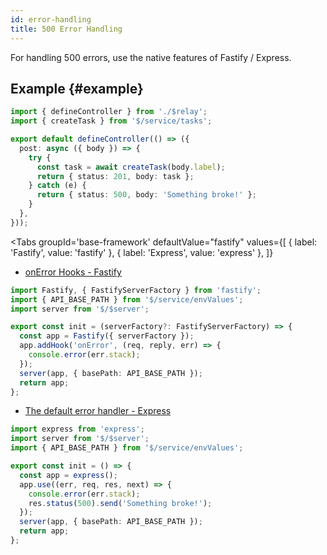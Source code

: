 ```yaml
---
id: error-handling
title: 500 Error Handling
---
```



For handling 500 errors, use the native features of Fastify / Express.

## Example {#example}

```ts title="$/api/tasks/controller.ts"
import { defineController } from './$relay';
import { createTask } from '$/service/tasks';

export default defineController(() => ({
  post: async ({ body }) => {
    try {
      const task = await createTask(body.label);
      return { status: 201, body: task };
    } catch (e) {
      return { status: 500, body: 'Something broke!' };
    }
  },
}));
```

<Tabs
  groupId='base-framework'
  defaultValue="fastify"
  values={[
    { label: 'Fastify', value: 'fastify' },
    { label: 'Express', value: 'express' },
  ]}
>
<TabItem value="fastify">

- [onError Hooks - Fastify](https://www.fastify.io/docs/latest/Reference/Hooks/#onerror)

```ts title="$/service/app.ts"
import Fastify, { FastifyServerFactory } from 'fastify';
import { API_BASE_PATH } from '$/service/envValues';
import server from '$/$server';

export const init = (serverFactory?: FastifyServerFactory) => {
  const app = Fastify({ serverFactory });
  app.addHook('onError', (req, reply, err) => {
    console.error(err.stack);
  });
  server(app, { basePath: API_BASE_PATH });
  return app;
};
```

</TabItem>
<TabItem value="express">

- [The default error handler - Express](https://expressjs.com/en/guide/error-handling.html#the-default-error-handler)

```ts title="$/service/app.ts"
import express from 'express';
import server from '$/$server';
import { API_BASE_PATH } from '$/service/envValues';

export const init = () => {
  const app = express();
  app.use((err, req, res, next) => {
    console.error(err.stack);
    res.status(500).send('Something broke!');
  });
  server(app, { basePath: API_BASE_PATH });
  return app;
};
```

</TabItem>
</Tabs>
